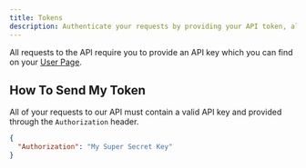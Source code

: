 ```yaml
---
title: Tokens
description: Authenticate your requests by providing your API token, all tokens are handed out on TopStats.gg after logging in.
---
```


All requests to the API require you to provide an API key which you can find on your [User Page](https://dblstatistics.com/user/me).


## How To Send My Token
All of your requests to our API must contain a valid API key and provided through the `Authorization` header.

```json
{
  "Authorization": "My Super Secret Key"
}
```
